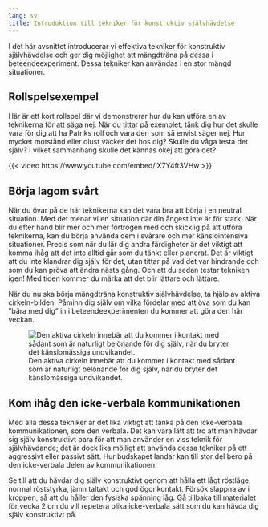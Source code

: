 ```yaml
---
lang: sv
title: Introduktion till tekniker för konstruktiv självhävdelse
---
```


\label{sec-behaviour}

I det här avsnittet introducerar vi effektiva tekniker för konstruktiv
självhävdelse och ger dig möjlighet att mängdträna på dessa i
beteendeexperiment. Dessa tekniker kan användas i en stor mängd
situationer.

## Rollspelsexempel

Här är ett kort rollspel där vi demonstrerar hur du kan utföra en av
teknikerna för att säga nej. När du tittar på exemplet, tänk dig hur det
skulle vara för dig att ha Patriks roll och vara den som så envist säger
nej. Hur mycket motstånd eller olust väcker det hos dig? Skulle du våga
testa det själv? I vilket sammanhang skulle det kännas okej att göra
det?

::: {.content-visible when-format="html"}
{{< video https://www.youtube.com/embed/iX7Y4ft3VHw >}}
:::
\xqr{Teknik för att säga nej: repig grammofonskiva}{https://youtu.be/iX7Y4ft3VHw}

## Börja lagom svårt

När du övar på de här teknikerna kan det vara bra att börja i en neutral
situation. Med det menar vi en situation där din ångest inte är för
stark. När du efter hand blir mer och mer förtrogen med och skicklig på
att utföra teknikerna, kan du börja använda dem i svårare och mer
känslointensiva situationer. Precis som när du lär dig andra färdigheter
är det viktigt att komma ihåg att det inte alltid går som du tänkt eller
planerat. Det är viktigt att du inte klandrar dig själv för det, utan
tittar på vad det var hindrande och som du kan pröva att ändra nästa
gång. Och att du sedan testar tekniken igen! Med tiden kommer du märka
att det blir lättare och lättare.

När du nu ska börja mängdträna konstruktiv självhävdelse, ta hjälp av
aktiva cirkeln-bilden. Påminn dig själv om vilka fördelar med att öva
som du kan ”bära med dig” in i beteendeexperimenten du kommer att göra
den här veckan.

![Den aktiva cirkeln innebär att du kommer i kontakt med sådant som är naturligt belönande för dig själv, när du bryter det känslomässiga undvikandet.](/sites/respekt/media/image/aktivacirkeln-redux-E-slinga.svg)

## Kom ihåg den icke-verbala kommunikationen

Med alla dessa tekniker är det lika viktigt att tänka på den
icke-verbala kommunikationen, som den verbala. Det kan vara lätt att tro
att man hävdar sig själv konstruktivt bara för att man använder en viss
teknik för självhävdande; det är dock lika möjligt att använda dessa
tekniker på ett aggressivt eller passivt sätt. Hur budskapet landar kan
till stor del bero på den icke-verbala delen av kommunikationen.

Se till att du hävdar dig själv konstruktivt genom att hålla ett lågt
röstläge, normal röststyrka, jämn taltakt och god ögonkontakt. Försök
slappna av i kroppen, så att du håller den fysiska spänning låg. Gå
tillbaka till materialet för vecka 2 om du vill repetera olika icke-verbala sätt som du
kan hävda dig själv konstruktivt på.
